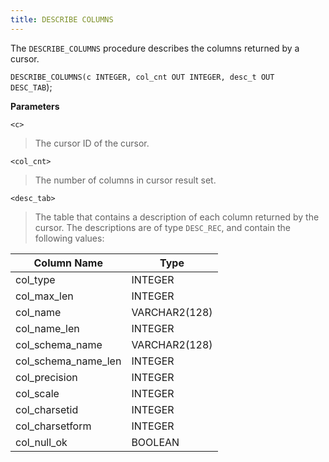 ```yaml
---
title: DESCRIBE COLUMNS
---
```


The `DESCRIBE_COLUMNS` procedure describes the columns returned by a cursor.

`DESCRIBE_COLUMNS(c INTEGER, col_cnt OUT INTEGER, desc_t OUT`  
`DESC_TAB`);

**Parameters**

`<c>`

> The cursor ID of the cursor.

`<col_cnt>`

> The number of columns in cursor result set.

`<desc_tab>`

> The table that contains a description of each column returned by the cursor. The descriptions are of type `DESC_REC`, and contain the following values:

| Column Name            | Type          |
| ---------------------- | ------------- |
| col_type              | INTEGER       |
| col_max_len          | INTEGER       |
| col_name              | VARCHAR2(128) |
| col_name_len         | INTEGER       |
| col_schema_name      | VARCHAR2(128) |
| col_schema_name_len | INTEGER       |
| col_precision         | INTEGER       |
| col_scale             | INTEGER       |
| col_charsetid         | INTEGER       |
| col_charsetform       | INTEGER       |
| col_null_ok          | BOOLEAN       |
